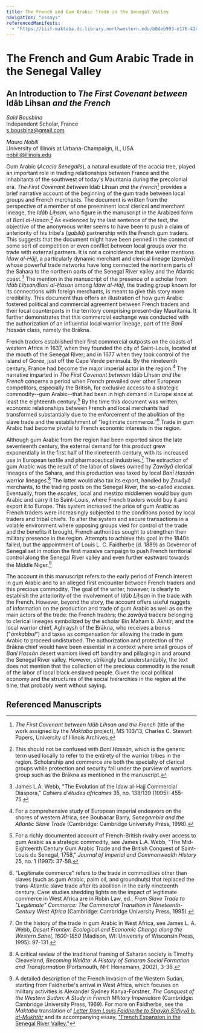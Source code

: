 ```yaml
---
title: The French and Gum Arabic Trade in the Senegal Valley
navigation: "essays"
referencedManifests:
  - "https://iiif-maktaba.dc.library.northwestern.edu/b0deb993-e176-42d4-afc5-6777e694142b.json"
---
```


# The French and Gum Arabic Trade in the Senegal Valley
## An Introduction to *The First Covenant between* Idāb Lihsan *and the French*

*Said Bousbina*  
Independent Scholar, France  
s.bousbina@gmail.com  

*Mauro Nobili*  
University of Illinois at Urbana-Champaign, IL, USA  
nobili@illinois.edu

Gum Arabic (*Acacia Senegalis*), a natural exudate of the acacia tree, played an important role in trading relationships between France and the inhabitants of the southwest of today's Mauritania during the precolonial era. *The First Covenant between* Idāb Lihsan *and the French*[^1] provides a brief narrative account of the beginning of the gum trade between local groups and French merchants. The document is written from the perspective of a member of one preeminent local clerical and merchant lineage, the *Idāb Liḥsan*, who figure in the manuscript in the Arabized form of *Banī al-Ḥasan*.[^2] As evidenced by the last sentence of the text, the objective of the anonymous writer seems to have been to push a claim of anteriority of his tribe's (*qabilā*) partnership with the French gum traders. This suggests that the document might have been penned in the context of some sort of competition or even conflict between local groups over the trade with external partners. It is not a coincidence that the writer mentions *Idaw al-Hājj*, a particularly dynamic merchant and clerical lineage (*zawāyā*) whose powerful trade networks have long connected the northern parts of the Sahara to the northern parts of the Senegal River valley and the Atlantic coast.[^3] The mention in the manuscript of the presence of a scholar from *Idāb Liḥsan/Banī al-Ḥasan* among *Idaw al-Hājj*, the trading group known for its connections with foreign merchants, is meant to give this story more credibility. This document thus offers an illustration of how gum Arabic fostered political and commercial agreement between French traders and their local counterparts in the territory comprising present-day Mauritania. It further demonstrates that this commercial exchange was conducted with the authorization of an influential local warrior lineage, part of the *Banī Hassān* class, namely the Brākna.

French traders established their first commercial outposts on the coasts of western Africa in 1637, when they founded the city of Saint-Louis, located at the mouth of the Senegal River; and in 1677 when they took control of the island of Gorée, just off the Cape Verde peninsula. By the nineteenth century, France had become the major imperial actor in the region.[^4] The narrative imparted in *The First Covenant between* Idāb Lihsan *and the French* concerns a period when French prevailed over other European competitors, especially the British, for exclusive access to a strategic commodity--gum Arabic--that had been in high demand in Europe since at least the eighteenth century.[^5] By the time this document was written, economic relationships between French and local merchants had transformed substantially due to the enforcement of the abolition of the slave trade and the establishment of "legitimate commerce."[^6] Trade in gum Arabic had become pivotal to French economic interests in the region.

Although gum Arabic from the region had been exported since the late seventeenth century, the external demand for this product grew exponentially in the first half of the nineteenth century, with its increased use in European textile and pharmaceutical industries.[^7] The extraction of gum Arabic was the result of the labor of slaves owned by *Zawāyā* clerical lineages of the Sahara, and this production was taxed by local *Banī* *Ḥassān* warrior lineages.[^8] The latter would also tax its export, handled by *Zawāyā* merchants, to the trading posts on the Senegal River, the so-called *escales*. Eventually, from the *escales*, local and mestizo middlemen would buy gum Arabic and carry it to Saint-Louis, where French traders would buy it and export it to Europe. This system increased the price of gum Arabic as French traders were increasingly subjected to the conditions posed by local traders and tribal chiefs. To alter the system and secure transactions in a volatile environment where opposing groups vied for control of the trade and the benefits it brought, French authorities sought to strengthen their military presence in the region. Attempts to achieve this goal in the 1840s failed, but the appointment of Louis L. C. Faidherbe (d. 1889) as Governor of Senegal set in motion the first massive campaign to push French territorial control along the Senegal River valley and even further eastward towards the Middle Niger.[^9]

The account in this manuscript refers to the early period of French interest in gum Arabic and to an alleged first encounter between French traders and this precious commodity. The goal of the writer, however, is clearly to establish the anteriority of the involvement of *Idāb Liḥsan* in the trade with the French. However, beyond the story, the account offers useful nuggets of information on the production and trade of gum Arabic as well as on the main actors of the trade: the French traders; the *zawāyā* traders belonging to clerical lineages symbolized by the scholar Bin Maḥam b. Akhtīr; and the local warrior chief, Aghraysh of the Brākna, who receives a bonus ("*amkabbul*") and taxes as compensation for allowing the trade in gum Arabic to proceed undisturbed. The authorization and protection of the Brākna chief would have been essential in a context where small groups of *Banī Hassān* desert warriors lived off banditry and pillaging in and around the Senegal River valley. However, strikingly but understandably, the text does not mention that the collection of the precious commodity is the result of the labor of local black enslaved people. Given the local political economy and the structures of the social hierarchies in the region at the time, that probably went without saying.

[^1]: *The First Covenant between Idāb Lihsan and the French* (title of the work assigned by the *Maktaba* project), MS 103/13, Charles C. Stewart Papers, University of Illinois Archives.

[^2]: This should not be confused with *Banī Hassān*, which is the generic term used locally to refer to the entirety of the warrior tribes in the region. Scholarship and commerce are both the specialty of clerical groups while protection and security fall under the purview of warriors group such as the Brākna as mentioned in the manuscript.

[^3]: James L.A. Webb, "The Evolution of the Idaw al-Hajj Commercial Diaspora," *Cahiers d\'études africaines* 35, no. 138/139 (1995): 455-75.

[^4]: For a comprehensive study of European imperial endeavors on the shores of western Africa, see Boubacar Barry, *Senegambia and the Atlantic Slave Trade* (Cambridge: Cambridge University Press, 1998).

[^5]: For a richly documented account of French-British rivalry over access to gum Arabic as a strategic commodity, see James L.A. Webb, "The Mid‐Eighteenth Century Gum Arabic Trade and the British Conquest of Saint‐Louis du Senegal, 1758," *Journal of Imperial and Commonwealth History* 25, no. 1 (1997): 37-58.

[^6]: "Legitimate commerce" refers to the trade in commodities other than slaves (such as gum Arabic, palm oil, and groundnuts) that replaced the trans-Atlantic slave trade after its abolition in the early nineteenth century. Case studies shedding lights on the impact of legitimate commerce in West Africa are in Robin Law, ed., *From Slave Trade to "Legitimate" Commerce: The Commercial Transition in Nineteenth-Century West Africa* (Cambridge: Cambridge University Press, 1995).

[^7]: On the history of the trade in gum Arabic in West Africa, see James L. A. Webb, *Desert Frontier: Ecological and Economic Change along the Western Sahel, 1600-1850* (Madison, WI: University of Wisconsin Press, 1995): 97-131.

[^8]: A critical review of the traditional framing of Saharan society is Timothy Cleaveland, *Becoming Walāta: A History of Saharan Social Formation and Transformation* (Portsmouth, NH: Heinemann, 2002), 3-36.

[^9]: A detailed description of the French invasion of the Western Sudan, starting from Faidherbe's arrival in West Africa, which focuses on military activities is Alexander Sydney Kanya-Forstner, *The Conquest of the Western Sudan: A Study in French Military Imperialism* (Cambridge: Cambridge University Press, 1969). For more on Faidherbe, see the *Maktaba* translation of [*Letter from Louis Faidherbe to Shaykh Sīdiyyā b. al-Mukhtār*](https://nulib-ds.github.io/maktaba/works/letter-to-shaykh-sidiyya-b-al-mukhtar-louis-faidherbe-d-1889) and its accompanying essay, ["French Expansion in the Senegal River Valley."](https://nulib-ds.github.io/maktaba/essays/french-expansion-in-the-senegal-river-valley)  

## Referenced Manuscripts

<ReferencedItems />
